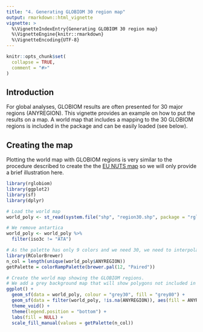 ```yaml
---
title: "4. Generating GLOBIOM 30 region map"
output: rmarkdown::html_vignette
vignette: >
  %\VignetteIndexEntry{Generating GLOBIOM 30 region map}
  %\VignetteEngine{knitr::rmarkdown}
  %\VignetteEncoding{UTF-8}
---
```


```r
knitr::opts_chunk$set(
  collapse = TRUE,
  comment = "#>"
)
```

## Introduction

For global analyses, GLOBIOM results are often presented for 30 major regions (ANYREGION). This vignette provides an example on how to put the results on a map. A world map that includes a mapping to the 30 GLOBIOM regions is included in the package and can be easily loaded (see below). 

## Creating the map

Plotting the world map with GLOBIOM regions is very similar to the procedure described to create the the [EU NUTS map](https://iiasa.github.io/rglobiom/articles/rglobiom3.html) so we will only provide a brief illustration here.

```r
library(rglobiom)
library(ggplot2)
library(sf)
library(dplyr)

# Load the world map
world_poly <- st_read(system.file("shp", "region30.shp", package = "rglobiom"))

# We remove antartica
world_poly <- world_poly %>%
  filter(iso3c != "ATA")

# As the palette has only 9 colors and we need 30, we need to interpolate additional colors.
library(RColorBrewer)
n_col = length(unique(world_poly$ANYREGION))
getPalette = colorRampPalette(brewer.pal(12, "Paired"))

# Create the world map showing the GLOBIOM regions.
# We add a grey background map that will show polygons not included in ANYREGION.
ggplot() +
  geom_sf(data = world_poly, colour = "grey30", fill = "grey80") +
  geom_sf(data = filter(world_poly, !is.na(ANYREGION)), aes(fill = ANYREGION)) +
  theme_void() +
  theme(legend.position = "bottom") +
  labs(fill = NULL) +
  scale_fill_manual(values = getPalette(n_col))
```


